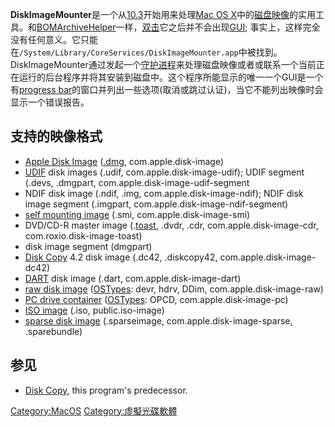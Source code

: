 {{Infobox_Software | name = DiskImageMounter
| logo = 
| screenshot = 
| caption = 
| developer = [[苹果公司|苹果公司]]
| latest release version = 10.5
| latest release date = 2007年
| latest preview version = 
| latest preview date = 
| operating system = [[Mac_OS_X|Mac OS X]]
| genre = [[磁盘映像模拟器|磁盘映像模拟器]]
| license = 
| website = [http://www.apple.com/ Apple.com]
}}
'''DiskImageMounter'''是一个从[[Mac_OS_X_v10.3|10.3]]开始用来处理[[Mac_OS_X|Mac OS X]]中的[[磁盘映像|磁盘映像]]的实用工具。和[[BOMArchiveHelper|BOMArchiveHelper]]一样，[[双击|双击]]它之后并不会出现[[图形用户界面|GUI]]; 事实上，这样完全没有任何意义。它只能在<tt>/System/Library/CoreServices/DiskImageMounter.app</tt>中被找到。DiskImageMounter通过发起一个[[守护进程|守护进程]]来处理磁盘映像或者或联系一个当前正在运行的后台程序并将其安装到磁盘中。这个程序所能显示的唯一一个GUI是一个有[[progress_bar|progress bar]]的窗口并列出一些选项(取消或跳过认证)，当它不能列出映像时会显示一个错误报告。

== 支持的映像格式 ==
<!-- Deleted image removed: [[File:Apple_Disk_Image.png|right]] -->
* [[Apple_Disk_Image|Apple Disk Image]] ([[.dmg|.dmg]], com.apple.disk-image)
* [[Universal_Disk_Image_Format|UDIF]] disk images (.udif, com.apple.disk-image-udif); UDIF segment (.devs, .dmgpart, com.apple.disk-image-udif-segment
* NDIF disk image (.ndif, .img, com.apple.disk-image-ndif); NDIF disk image segment (.imgpart, com.apple.disk-image-ndif-segment)
* [[self_mounting_image|self mounting image]] (.smi, com.apple.disk-image-smi)
* DVD/CD-R master image (.[[Toast_(software)|toast]], .dvdr, .cdr, com.apple.disk-image-cdr, com.roxio.disk-image-toast)
* disk image segment (dmgpart)
* [[Disk_Copy|Disk Copy]] 4.2 disk image (.dc42, .diskcopy42, com.apple.disk-image-dc42)
* [[DART|DART]] disk image (.dart, com.apple.disk-image-dart)
* [[raw_disk_image|raw disk image]] ([[OSType|OSType]]s: devr, hdrv, DDim, com.apple.disk-image-raw)
* [[PC_drive_container|PC drive container]] ([[OSType|OSType]]s: OPCD, com.apple.disk-image-pc)
* [[ISO_image|ISO image]] (.iso, public.iso-image)
* [[sparse_disk_image|sparse disk image]] (.sparseimage, com.apple.disk-image-sparse, .sparebundle)

==参见==
* [[Disk_Copy|Disk Copy]], this program's predecessor.

{{OS X}}

[[Category:MacOS|Category:MacOS]]
[[Category:虛擬光碟軟體|Category:虛擬光碟軟體]]
{{mac-stub}}